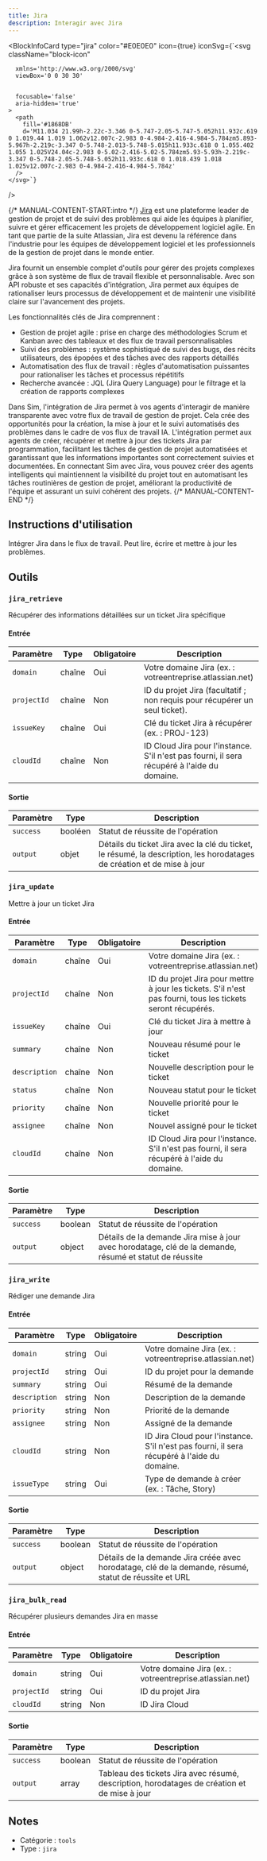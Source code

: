 ```yaml
---
title: Jira
description: Interagir avec Jira
---
```



<BlockInfoCard 
  type="jira"
  color="#E0E0E0"
  icon={true}
  iconSvg={`<svg className="block-icon"
      
      xmlns='http://www.w3.org/2000/svg'
      viewBox='0 0 30 30'
      
      
      focusable='false'
      aria-hidden='true'
    >
      <path
        fill='#1868DB'
        d='M11.034 21.99h-2.22c-3.346 0-5.747-2.05-5.747-5.052h11.932c.619 0 1.019.44 1.019 1.062v12.007c-2.983 0-4.984-2.416-4.984-5.784zm5.893-5.967h-2.219c-3.347 0-5.748-2.013-5.748-5.015h11.933c.618 0 1.055.402 1.055 1.025V24.04c-2.983 0-5.02-2.416-5.02-5.784zm5.93-5.93h-2.219c-3.347 0-5.748-2.05-5.748-5.052h11.933c.618 0 1.018.439 1.018 1.025v12.007c-2.983 0-4.984-2.416-4.984-5.784z'
      />
    </svg>`}
/>

{/* MANUAL-CONTENT-START:intro */}
[Jira](https://www.atlassian.com/jira) est une plateforme leader de gestion de projet et de suivi des problèmes qui aide les équipes à planifier, suivre et gérer efficacement les projets de développement logiciel agile. En tant que partie de la suite Atlassian, Jira est devenu la référence dans l'industrie pour les équipes de développement logiciel et les professionnels de la gestion de projet dans le monde entier.

Jira fournit un ensemble complet d'outils pour gérer des projets complexes grâce à son système de flux de travail flexible et personnalisable. Avec son API robuste et ses capacités d'intégration, Jira permet aux équipes de rationaliser leurs processus de développement et de maintenir une visibilité claire sur l'avancement des projets.

Les fonctionnalités clés de Jira comprennent :

- Gestion de projet agile : prise en charge des méthodologies Scrum et Kanban avec des tableaux et des flux de travail personnalisables
- Suivi des problèmes : système sophistiqué de suivi des bugs, des récits utilisateurs, des épopées et des tâches avec des rapports détaillés
- Automatisation des flux de travail : règles d'automatisation puissantes pour rationaliser les tâches et processus répétitifs
- Recherche avancée : JQL (Jira Query Language) pour le filtrage et la création de rapports complexes

Dans Sim, l'intégration de Jira permet à vos agents d'interagir de manière transparente avec votre flux de travail de gestion de projet. Cela crée des opportunités pour la création, la mise à jour et le suivi automatisés des problèmes dans le cadre de vos flux de travail IA. L'intégration permet aux agents de créer, récupérer et mettre à jour des tickets Jira par programmation, facilitant les tâches de gestion de projet automatisées et garantissant que les informations importantes sont correctement suivies et documentées. En connectant Sim avec Jira, vous pouvez créer des agents intelligents qui maintiennent la visibilité du projet tout en automatisant les tâches routinières de gestion de projet, améliorant la productivité de l'équipe et assurant un suivi cohérent des projets.
{/* MANUAL-CONTENT-END */}

## Instructions d'utilisation

Intégrer Jira dans le flux de travail. Peut lire, écrire et mettre à jour les problèmes.

## Outils

### `jira_retrieve`

Récupérer des informations détaillées sur un ticket Jira spécifique

#### Entrée

| Paramètre | Type | Obligatoire | Description |
| --------- | ---- | ----------- | ----------- |
| `domain` | chaîne | Oui | Votre domaine Jira \(ex. : votreentreprise.atlassian.net\) |
| `projectId` | chaîne | Non | ID du projet Jira \(facultatif ; non requis pour récupérer un seul ticket\). |
| `issueKey` | chaîne | Oui | Clé du ticket Jira à récupérer \(ex. : PROJ-123\) |
| `cloudId` | chaîne | Non | ID Cloud Jira pour l'instance. S'il n'est pas fourni, il sera récupéré à l'aide du domaine. |

#### Sortie

| Paramètre | Type | Description |
| --------- | ---- | ----------- |
| `success` | booléen | Statut de réussite de l'opération |
| `output` | objet | Détails du ticket Jira avec la clé du ticket, le résumé, la description, les horodatages de création et de mise à jour |

### `jira_update`

Mettre à jour un ticket Jira

#### Entrée

| Paramètre | Type | Obligatoire | Description |
| --------- | ---- | ----------- | ----------- |
| `domain` | chaîne | Oui | Votre domaine Jira \(ex. : votreentreprise.atlassian.net\) |
| `projectId` | chaîne | Non | ID du projet Jira pour mettre à jour les tickets. S'il n'est pas fourni, tous les tickets seront récupérés. |
| `issueKey` | chaîne | Oui | Clé du ticket Jira à mettre à jour |
| `summary` | chaîne | Non | Nouveau résumé pour le ticket |
| `description` | chaîne | Non | Nouvelle description pour le ticket |
| `status` | chaîne | Non | Nouveau statut pour le ticket |
| `priority` | chaîne | Non | Nouvelle priorité pour le ticket |
| `assignee` | chaîne | Non | Nouvel assigné pour le ticket |
| `cloudId` | chaîne | Non | ID Cloud Jira pour l'instance. S'il n'est pas fourni, il sera récupéré à l'aide du domaine. |

#### Sortie

| Paramètre | Type | Description |
| --------- | ---- | ----------- |
| `success` | boolean | Statut de réussite de l'opération |
| `output` | object | Détails de la demande Jira mise à jour avec horodatage, clé de la demande, résumé et statut de réussite |

### `jira_write`

Rédiger une demande Jira

#### Entrée

| Paramètre | Type | Obligatoire | Description |
| --------- | ---- | -------- | ----------- |
| `domain` | string | Oui | Votre domaine Jira (ex. : votreentreprise.atlassian.net) |
| `projectId` | string | Oui | ID du projet pour la demande |
| `summary` | string | Oui | Résumé de la demande |
| `description` | string | Non | Description de la demande |
| `priority` | string | Non | Priorité de la demande |
| `assignee` | string | Non | Assigné de la demande |
| `cloudId` | string | Non | ID Jira Cloud pour l'instance. S'il n'est pas fourni, il sera récupéré à l'aide du domaine. |
| `issueType` | string | Oui | Type de demande à créer (ex. : Tâche, Story) |

#### Sortie

| Paramètre | Type | Description |
| --------- | ---- | ----------- |
| `success` | boolean | Statut de réussite de l'opération |
| `output` | object | Détails de la demande Jira créée avec horodatage, clé de la demande, résumé, statut de réussite et URL |

### `jira_bulk_read`

Récupérer plusieurs demandes Jira en masse

#### Entrée

| Paramètre | Type | Obligatoire | Description |
| --------- | ---- | -------- | ----------- |
| `domain` | string | Oui | Votre domaine Jira (ex. : votreentreprise.atlassian.net) |
| `projectId` | string | Oui | ID du projet Jira |
| `cloudId` | string | Non | ID Jira Cloud |

#### Sortie

| Paramètre | Type | Description |
| --------- | ---- | ----------- |
| `success` | boolean | Statut de réussite de l'opération |
| `output` | array | Tableau des tickets Jira avec résumé, description, horodatages de création et de mise à jour |

## Notes

- Catégorie : `tools`
- Type : `jira`
